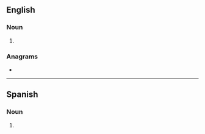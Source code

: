 ==English==

===Noun===
{{head|en|noun form}}

# {{plural of|magnitude|lang=en}}

===Anagrams===
* {{anagrams|en|a=adegimnstu|antismudge|designatum|gamnitudes}}

----

==Spanish==

===Noun===
{{head|es|noun form|g=f-p}}

# {{plural of|magnitud|lang=es}}
